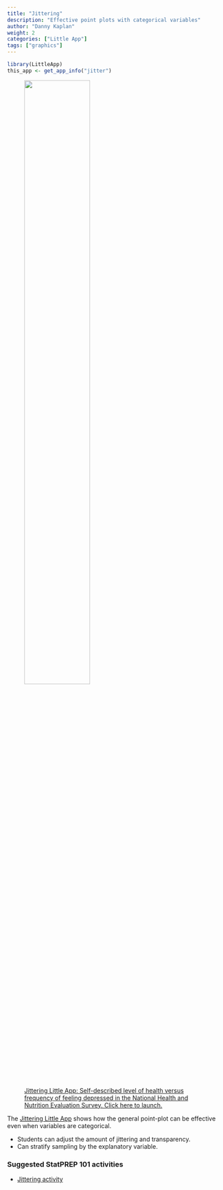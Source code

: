 ```yaml
---
title: "Jittering"
description: "Effective point plots with categorical variables"
author: "Danny Kaplan"
weight: 2
categories: ["Little App"]
tags: ["graphics"]
---
```


```r
library(LittleApp)
this_app <- get_app_info("jitter")
```

<a href="`r this_app$url`"> 
<figure>
<img src="/thumbnails/jitter.png" class="thumbnail" width = "60%">
<figcaption>Jittering Little App: Self-described level of health versus frequency of feeling depressed in the National Health and Nutrition Evaluation Survey. Click here to launch.</figcaption>
</figure>
<a>

The [Jittering Little App](`r this_app$url`) shows how the general point-plot can  be effective even when variables are categorical.

- Students can adjust the amount of jittering and transparency.
- Can stratify sampling by the explanatory variable.

### Suggested StatPREP 101 activities

- [Jittering activity](https://statprep-activities.netlify.com/lessons/jittering/)

